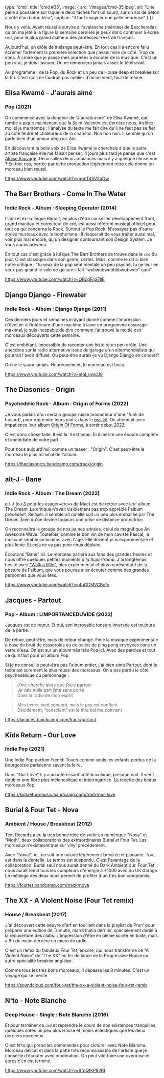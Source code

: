 
  type: 'cmd',
  title: 'cmd #35',
  image: {
    src: '/images/cmd-35.jpeg',
    alt: "Une pelle à poussière sur laquelle deux tâches font un sourir, sur un sol de béton à côté d'un bidon bleu",
    caption: "il faut imaginer une pelle heureuse"
  }
}) 


Nous y voilà. Ayant réussi à survire à l'avalanche (méritée) de Bescherelles
qu'on ma jeté à la figure la semaine dernière je peux donc continuer à écrire
`cmd`, pour le plus grand malheur des professeur•e•s de français.

Aujourd'hui, un drôle de mélange peut-être. En tout cas il a encore fallu
écrémer fortement la première sélection que j'avais mise de côté. Trop de sons.
À croire que je passe mes journées à écouter de la musique. C'est un peu vrai,
je dois l'avouer. On ne remerciera jamais assez le télétravail.

Au programme : de la Pop, du Rock et un peu de House deep et breakée sur la fin.
C'est qu'il ne faudrait pas oublier d'où on vient, tout de même.



## Elisa Kwamé - J'aurais aimé

### Pop (2021)

On commence avec la douceur de "J'aurais aimé" de Elisa Kwamé, qui tombe à pique
maintenant que la Saint-Valentin est derrière nous. Arrêtez-moi si je me trompe
: l'analyse du texte me fait dire qu'il ne faut pas se fier au côté feutré et
chaleureux de la chanson. Non non non. Il semble qu'on parle bien d'un amour
déçu ici. Aie.

En découvrant la belle voix de Elisa Kwamé je cherchais à quelle autre artiste
française elle me faisait penser. 4 jours plus tard je pense que c'est [Aloïse
Sauvage](https://www.youtube.com/watch?v=IutQQYH8aPA). Deux salles deux
ambiances mais il y a quelque chose non ? En tout cas, portée par cette
production légèrement rétro cela donne un morceau bien réussi.

https://www.youtube.com/watch?v=gonT4SV2qDw



## The Barr Brothers - Come In The Water

### Indie Rock - Album : Sleeping Operator (2014)

L'ami et ex-collègue Benoit, en plus d'être conseiller développement front,
grand manitou et correcteur de `cmd`, est aussi référent musical officiel pour
tout ce qui concerne le Rock. Surtout le Pop Rock. N'essayez pas d'autre styles
musicaux avec le bonhomme ! Il risquerait de vous traiter aussi mal, voir plus
mal encore, qu'un designer contournant son Design System. Je vous aurais
prévenu.

En tout cas c'est grâce à lui que The Barr Brothers se trouve dans le `cmd` du
jour. C'est classique dans son genre, certes. Mais, comme le dit si bien notre
critique : "tu veux de la pop sentimentale un peu psyché, tu ne leur en veux pas
quand le solo de guitare il fait “wubwubwubbbbwubwub” quoi". 

https://www.youtube.com/watch?v=QBcqFqS7llE



## Django Django - Firewater

### Indie Rock - Album : Django Django (2011)

Ces derniers jours et semaines m'ayant donné comme l'impression d'évoluer à
l'intérieure d'une machine à laver en programme essorage maximal, je suis
incapable de dire comment j'ai trouvé la moitié des morceaux découverts cette
semaine.

C'est embêtant. Impossible de raconter une histoire un peu drôle. Une anecdote
sur la radio alternative issue du garage d'un altermondialiste qui pourrait
l'avoir diffusé. Ou peut-être aurais-je vu Django Django en concert?

On ne le saura jamais. Heureusement, le morceau est beau.

https://www.youtube.com/watch?v=eIqI_uwjdJ8



## The Diasonics - Origin

### Psychedelic Rock - Album : Origin of Forms (2022)

Je vous parlais d'un certain groupe russe producteur d'une "funk de husard",
pour reprendre leurs mots, dans le
[`cmd-26`](https://cmd.wuips.com/post/2021-12-17-cmd-26). On attendait avec
impatience leur album [Origin Of
Forms](https://thediasonics.bandcamp.com/album/origin-of-forms), à sortir début
2022. 

C'est donc chose faite. Il est là. Il est beau. Et il mérite une écoute complète
et immédiate de votre part.

Pour nous aujourd'hui, comme un teaser : "Origin". C'est peut-être le morceau le
plus minimal de l'album.

https://thediasonics.bandcamp.com/track/origin



## alt-J - Bane

### Indie Rock - Album : The Dream (2022)

alt-J (ou ∆ pour les usager•ère•s de Mac) est de retour avec leur album The
Dream. La critique n'avait visiblement pas trop apprécié l'album précédent,
Relaxer. Il semblerait qu'elle soit un peu plus emballée par The Dream, bien
qu'on devine toujours une prise de distance protectrice. 

On reconnaîtra le groupe de nos jeunes années, celui du magnifique An Awesome
Wave. Toutefois, comme le bon vin de mon caviste Pascal, la musique semble se
bonifier avec l'âge. Elle devient plus expérimentale et plus lente. Et cela ne
va pas pour nous déplaire.

Écoutons "Bane" ici. Le morceau parlera aux fans des grandes heures et nous
offre quelques petites moments _à la Supertramp_. J'ai longtemps hésité avec
["Walk a Mile"](https://www.youtube.com/watch?v=QE1PraED6Pk), plus expérimental
et plus représentatif de la posture de l'album, que vous pouvez aller écouter
comme des grandes personnes que vous êtes.

https://www.youtube.com/watch?v=4uGDMVCBcfo



## Jacques - Partout

### Pop - Album : LIMPORTANCEDUVIDE (2022)

Jacques est de retour. Et oui, son incroyable tonsure inversée est toujours de
la partie.

De retour, peut-être, mais de retour changé. Finie la musique expérimentale à
base de bruit de casseroles ou de balles de ping pong envoyées dans un verre
d'eau. On est sur un album très très Pop ici. Avec des paroles et tout ce qu'il
faut pour un album Pop.

Si je ne conseille peut-être pas l'album entier, j'ai bien aimé Partout, dont le
texte est surement le plus réussi des morceaux. On a pas perdu le côté
psychédélique du personnage :

> J’me cherche alors que j’suis partout<br />
> Je vais nulle part j’me sens porté<br />
> Dans la radio de mon esprit<br />

> Mes textes sont concept, mais le psy est confiant<br />
> Décidément, “conscient” est le titre qui me convient<br />

https://jacques.bandcamp.com/track/partout



## Kids Return - Our Love

### Indie Pop (2021)

Une Indie Pop parfum French Touch comme seuls les enfants perdus de la
bourgeoisie parisienne savent la faire.

Dans "Our Love" Il y a un intéressant côté bucolique, presque naïf. Il vient
doubler une fibre plus mélancolique et interrogatrice. La recette des beaux
morceaux Pop.

https://kidsreturnmusic.bandcamp.com/track/our-love



## Burial & Four Tet - Nova

### Ambient / House / Breakbeat (2012)

Text Records a eu la très bonne idée de sortir en numérique "Nova" et "Moth",
deux collaborations des extraordinaires Burial et Four Tet. Les morceaux
n'existaient que sur vinyl précédement.

Avec "Noval", ici, on suit une balade légèrement breakée et planante. Tout est
dans la dentelle. Le temps est suspendu. C'est l'avantage de la collaboration.
Burial seul nous aurait donné du Dark Ambient dur. Four Tet nous aurait remit
tous les compteurs d'énergie à +1000 avec du UK Garage. Le mélange des deux nous
permet de profiter d'un très bon compromis. 

https://fourtet.bandcamp.com/track/nova



## The XX - A Violent Noise (Four Tet remix)

### House / Breakbeat (2017)

J'ai découvert cette oeuvre d'art en fouillant dans la playlist de Prun' pour
préparer une édition de Tumulte, mardi matin dernier, spécialement dédié à la
réouverture des clubs. L'impression d'être en pleine soirée en boite, mais à 8h
du matin derrière un micro de radio.

C'est un remix du fabuleux Four Tet, encore, qui nous transforme ce "A Violent
Noise" de "The XX" en fer de lance de la Progressive House ou autre spécialité
breakée anglaise.

Comme tous les très bons morceaux, il dépasse les 8 minutes. C'est un voyage qui
se mérite

https://soundcloud.com/four-tet/the-xx-a-violent-noise-four-tet-remix




## N'to - Note Blanche

### Deep House - Single : Note Blanche (2016)

Et pour terminer ce `cmd` et reprendre le cours de nos existences tranquilles,
quelques notes un peu plus House et moins éclectiques que les deux derniers
morceaux.

C'est N'to qui prend les commandes pour clotûrer avec Note Blanche. Morceau
délicat et dans la patte très reconnaissable de l'artiste que je conseille
d'écouter avec modération. On peut vite faire une overdose et après c'en est
terminé.

https://www.youtube.com/watch?v=6fpQtKP92BI


